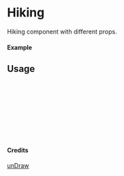 
<Meta of={Hiking} title="unDraw/Hiking" />

# Hiking

Hiking component with different props.

#### Example

<Canvas of={Hiking.Primary} />

## Usage

```ts
import { Hiking } from "yadl-ui";

const Example = () => {
  return (
      <Hiking />
  );
};

export default Example;
```

#### Credits
[unDraw](https://undraw.co/illustrations)
